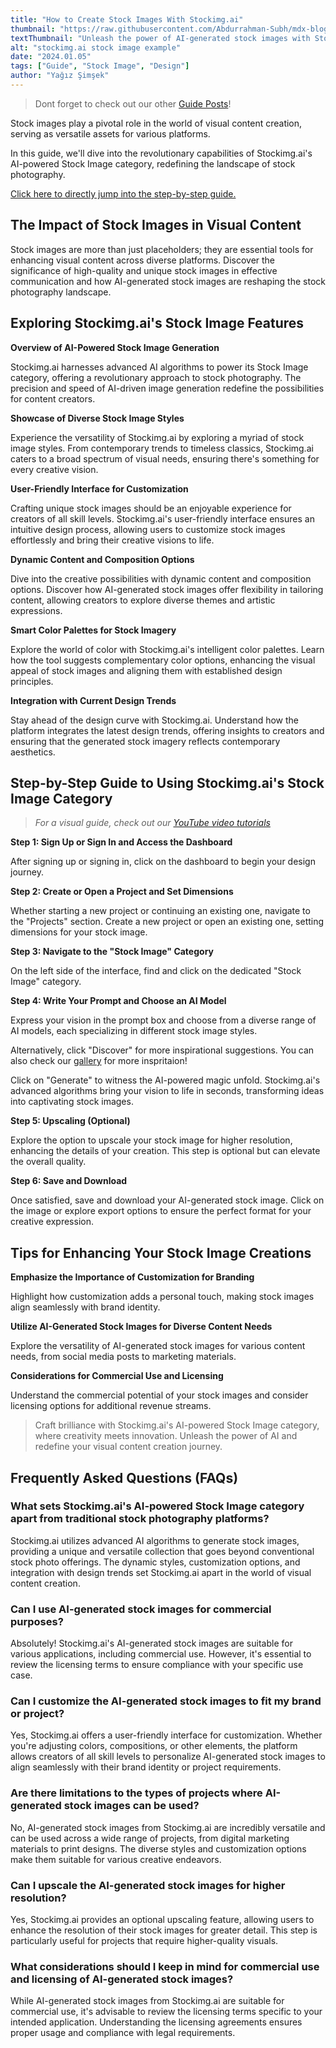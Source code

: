 ```yaml
---
title: "How to Create Stock Images With Stockimg.ai"
thumbnail: "https://raw.githubusercontent.com/Abdurrahman-Subh/mdx-blog/main/images/stockimg-guide-stock-image.png"
textThumbnail: "Unleash the power of AI-generated stock images with Stockimg.ai. Explore the key features, benefits, and a step-by-step guide for visual content creation."
alt: "stockimg.ai stock image example"
date: "2024.01.05"
tags: ["Guide", "Stock Image", "Design"]
author: "Yağız Şimşek"
---
```


<CustomImage
    src="https://raw.githubusercontent.com/Abdurrahman-Subh/mdx-blog/main/images/stockimg-guide-stock-image.png"
    alt="stockimg.ai stock image example"
/>

> Dont forget to check out our other [Guide Posts](https://stockimg.ai/blog/guide)!

Stock images play a pivotal role in the world of visual content creation, serving as versatile assets for various platforms. 

In this guide, we'll dive into the revolutionary capabilities of Stockimg.ai's AI-powered Stock Image category, redefining the landscape of stock photography.

[Click here to directly jump into the step-by-step guide.](https://stockimg.ai/blog/design/how-to-create-stock-images-with-stockimg#step-by-step-guide-to-using-stockimgais-stock-image-category)

## The Impact of Stock Images in Visual Content

Stock images are more than just placeholders; they are essential tools for enhancing visual content across diverse platforms. Discover the significance of high-quality and unique stock images in effective communication and how AI-generated stock images are reshaping the stock photography landscape.

## Exploring Stockimg.ai's Stock Image Features

**Overview of AI-Powered Stock Image Generation**

Stockimg.ai harnesses advanced AI algorithms to power its Stock Image category, offering a revolutionary approach to stock photography. The precision and speed of AI-driven image generation redefine the possibilities for content creators.

**Showcase of Diverse Stock Image Styles**

Experience the versatility of Stockimg.ai by exploring a myriad of stock image styles. From contemporary trends to timeless classics, Stockimg.ai caters to a broad spectrum of visual needs, ensuring there's something for every creative vision.

**User-Friendly Interface for Customization**

Crafting unique stock images should be an enjoyable experience for creators of all skill levels. Stockimg.ai's user-friendly interface ensures an intuitive design process, allowing users to customize stock images effortlessly and bring their creative visions to life.

**Dynamic Content and Composition Options**

Dive into the creative possibilities with dynamic content and composition options. Discover how AI-generated stock images offer flexibility in tailoring content, allowing creators to explore diverse themes and artistic expressions.

**Smart Color Palettes for Stock Imagery**

Explore the world of color with Stockimg.ai's intelligent color palettes. Learn how the tool suggests complementary color options, enhancing the visual appeal of stock images and aligning them with established design principles.

**Integration with Current Design Trends**

Stay ahead of the design curve with Stockimg.ai. Understand how the platform integrates the latest design trends, offering insights to creators and ensuring that the generated stock imagery reflects contemporary aesthetics.

## Step-by-Step Guide to Using Stockimg.ai's Stock Image Category

> *For a visual guide, check out our [YouTube video tutorials](https://www.youtube.com/@stockimg-ai)*

**Step 1: Sign Up or Sign In and Access the Dashboard**

<CustomImage
    src="https://raw.githubusercontent.com/Abdurrahman-Subh/mdx-blog/main/images/stockimg-home.png"
    alt="dashboard"
/>

After signing up or signing in, click on the dashboard to begin your design journey.

**Step 2: Create or Open a Project and Set Dimensions**

<CustomImage
    src="https://raw.githubusercontent.com/Abdurrahman-Subh/mdx-blog/main/images/stockimg-dashboard.png"
    alt="creating a new project"
/>

Whether starting a new project or continuing an existing one, navigate to the "Projects" section. Create a new project or open an existing one, setting dimensions for your stock image.

**Step 3: Navigate to the "Stock Image" Category**

<CustomImage
    src="https://raw.githubusercontent.com/Abdurrahman-Subh/mdx-blog/main/images/stockimg-stock-image-ui.png"
    alt="stockimg.ai home"
/>

On the left side of the interface, find and click on the dedicated "Stock Image" category.

**Step 4: Write Your Prompt and Choose an AI Model**

<CustomImage
    src="https://raw.githubusercontent.com/Abdurrahman-Subh/mdx-blog/main/images/stockimg-create-stock-image.gif"
    alt="stockimg.ai generate stock image"
/>

Express your vision in the prompt box and choose from a diverse range of AI models, each specializing in different stock image styles.

Alternatively, click "Discover" for more inspirational suggestions. You can also check our [gallery](https://stockimg.ai/gallery) for more inspritaion!

Click on "Generate" to witness the AI-powered magic unfold. Stockimg.ai's advanced algorithms bring your vision to life in seconds, transforming ideas into captivating stock images.

**Step 5: Upscaling (Optional)**

<CustomImage
    src="https://raw.githubusercontent.com/Abdurrahman-Subh/mdx-blog/main/images/stockimg-upscale-stock-image.gif"
    alt="stockimg.ai home"
/>

Explore the option to upscale your stock image for higher resolution, enhancing the details of your creation. This step is optional but can elevate the overall quality.

**Step 6: Save and Download**

<CustomImage
    src="https://raw.githubusercontent.com/Abdurrahman-Subh/mdx-blog/main/images/stockimg-download-stock-image.gif"
    alt="stockimg.ai home"
/>

Once satisfied, save and download your AI-generated stock image. Click on the image or explore export options to ensure the perfect format for your creative expression.

## Tips for Enhancing Your Stock Image Creations

**Emphasize the Importance of Customization for Branding**

Highlight how customization adds a personal touch, making stock images align seamlessly with brand identity.

**Utilize AI-Generated Stock Images for Diverse Content Needs**

Explore the versatility of AI-generated stock images for various content needs, from social media posts to marketing materials.

**Considerations for Commercial Use and Licensing**

Understand the commercial potential of your stock images and consider licensing options for additional revenue streams.

> Craft brilliance with Stockimg.ai's AI-powered Stock Image category, where creativity meets innovation. Unleash the power of AI and redefine your visual content creation journey.

## Frequently Asked Questions (FAQs)
### What sets Stockimg.ai's AI-powered Stock Image category apart from traditional stock photography platforms?
Stockimg.ai utilizes advanced AI algorithms to generate stock images, providing a unique and versatile collection that goes beyond conventional stock photo offerings. The dynamic styles, customization options, and integration with design trends set Stockimg.ai apart in the world of visual content creation.

### Can I use AI-generated stock images for commercial purposes?
Absolutely! Stockimg.ai's AI-generated stock images are suitable for various applications, including commercial use. However, it's essential to review the licensing terms to ensure compliance with your specific use case.

### Can I customize the AI-generated stock images to fit my brand or project?

Yes, Stockimg.ai offers a user-friendly interface for customization. Whether you're adjusting colors, compositions, or other elements, the platform allows creators of all skill levels to personalize AI-generated stock images to align seamlessly with their brand identity or project requirements.

### Are there limitations to the types of projects where AI-generated stock images can be used?

No, AI-generated stock images from Stockimg.ai are incredibly versatile and can be used across a wide range of projects, from digital marketing materials to print designs. The diverse styles and customization options make them suitable for various creative endeavors.

### Can I upscale the AI-generated stock images for higher resolution?
Yes, Stockimg.ai provides an optional upscaling feature, allowing users to enhance the resolution of their stock images for greater detail. This step is particularly useful for projects that require higher-quality visuals.

### What considerations should I keep in mind for commercial use and licensing of AI-generated stock images?

While AI-generated stock images from Stockimg.ai are suitable for commercial use, it's advisable to review the licensing terms specific to your intended application. Understanding the licensing agreements ensures proper usage and compliance with legal requirements.